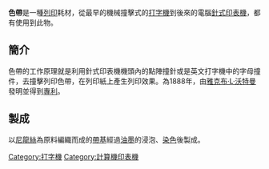 {{unreferenced|time=2013-1-24}}
{{Otheruses|subject=一種[[列印|列印]]耗材|other=[[電腦圖學|電腦圖學]]色彩偏差概念|色彩帶}}
'''色帶'''是一種[[列印|列印]]耗材，從最早的機械撞擊式的[[打字機|打字機]]到後來的電腦[[針式印表機|針式印表機]]，都有使用到此物。

== 簡介 ==
色帶的工作原理就是利用針式印表機機頭內的點陣撞針或是英文打字機中的字母撞件，去撞擊列印色帶，在列印紙上產生列印效果。為1888年，由[[雅克布·L·沃特曼|雅克布·L·沃特曼]]發明並得到[[專利|專利]]。

== 製成 ==
以[[尼龍絲|尼龍絲]]為原料編織而成的[[帶基|帶基]]經過[[油墨|油墨]]的浸泡、[[染色|染色]]後製成。

{{Tech-stub}}
{{Printer}}

[[Category:打字機|Category:打字機]]
[[Category:計算機印表機|Category:計算機印表機]]